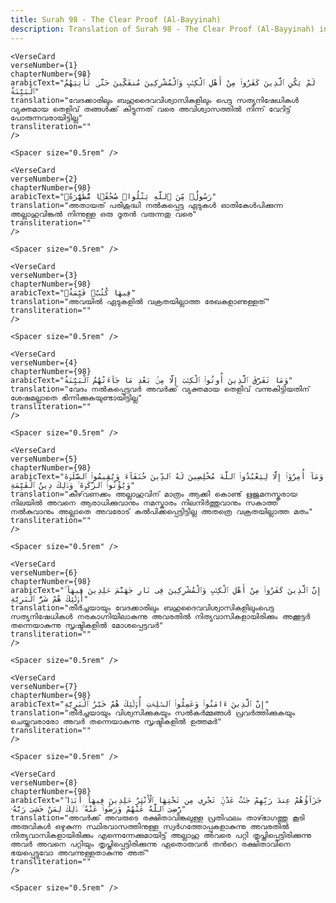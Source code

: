 ```yaml
---
title: Surah 98 - The Clear Proof (Al-Bayyinah)  
description: Translation of Surah 98 - The Clear Proof (Al-Bayyinah) in Malayalam
---
```







    <VerseCard 
    verseNumber={1}
    chapterNumber={98}
    arabicText="لَمْ يَكُنِ ٱلَّذِينَ كَفَرُوا۟ مِنْ أَهْلِ ٱلْكِتَٰبِ وَٱلْمُشْرِكِينَ مُنفَكِّينَ حَتَّىٰ تَأْتِيَهُمُ ٱلْبَيِّنَةُ"
    translation="വേദക്കാരിലും ബഹുദൈവവിശ്വാസികളിലും പെട്ട സത്യനിഷേധികള്‍ വ്യക്തമായ തെളിവ്‌ തങ്ങള്‍ക്ക്‌ കിട്ടുന്നത്‌ വരെ അവിശ്വാസത്തില്‍ നിന്ന്‌ വേറിട്ട്‌ പോരുന്നവരായിട്ടില്ല"
    transliteration=""
    />

    <Spacer size="0.5rem" />
                
    <VerseCard 
    verseNumber={2}
    chapterNumber={98}
    arabicText="رَسُولٌۭ مِّنَ ٱللَّهِ يَتْلُوا۟ صُحُفًۭا مُّطَهَّرَةًۭ"
    translation="അതായത്‌ പരിശുദ്ധി നല്‍കപ്പെട്ട ഏടുകള്‍ ഓതികേള്‍പിക്കുന്ന അല്ലാഹുവിങ്കല്‍ നിന്നുള്ള ഒരു ദൂതന്‍ വരുന്നതു വരെ"
    transliteration=""
    />

    <Spacer size="0.5rem" />
                
    <VerseCard 
    verseNumber={3}
    chapterNumber={98}
    arabicText="فِيهَا كُتُبٌۭ قَيِّمَةٌۭ"
    translation="അവയില്‍ ഏടുകളില്‍ വക്രതയില്ലാത്ത രേഖകളാണുള്ളത്‌"
    transliteration=""
    />

    <Spacer size="0.5rem" />
                
    <VerseCard 
    verseNumber={4}
    chapterNumber={98}
    arabicText="وَمَا تَفَرَّقَ ٱلَّذِينَ أُوتُوا۟ ٱلْكِتَٰبَ إِلَّا مِنۢ بَعْدِ مَا جَآءَتْهُمُ ٱلْبَيِّنَةُ"
    translation="വേദം നല്‍കപ്പെട്ടവര്‍ അവര്‍ക്ക്‌ വ്യക്തമായ തെളിവ്‌ വന്നുകിട്ടിയതിന്‌ ശേഷമല്ലാതെ ഭിന്നിക്കുകയുണ്ടായിട്ടില്ല"
    transliteration=""
    />

    <Spacer size="0.5rem" />
                
    <VerseCard 
    verseNumber={5}
    chapterNumber={98}
    arabicText="وَمَآ أُمِرُوٓا۟ إِلَّا لِيَعْبُدُوا۟ ٱللَّهَ مُخْلِصِينَ لَهُ ٱلدِّينَ حُنَفَآءَ وَيُقِيمُوا۟ ٱلصَّلَوٰةَ وَيُؤْتُوا۟ ٱلزَّكَوٰةَ ۚ وَذَٰلِكَ دِينُ ٱلْقَيِّمَةِ"
    translation="കീഴ്‌വണക്കം അല്ലാഹുവിന്‌ മാത്രം ആക്കി കൊണ്ട്‌ ഋജുമനസ്കരായ നിലയില്‍ അവനെ ആരാധിക്കുവാനും നമസ്കാരം നിലനിര്‍ത്തുവാനും സകാത്ത്‌ നല്‍കുവാനും അല്ലാതെ അവരോട്‌ കല്‍പിക്കപ്പെട്ടിട്ടില്ല അതത്രെ വക്രതയില്ലാത്ത മതം"
    transliteration=""
    />

    <Spacer size="0.5rem" />
                
    <VerseCard 
    verseNumber={6}
    chapterNumber={98}
    arabicText="إِنَّ ٱلَّذِينَ كَفَرُوا۟ مِنْ أَهْلِ ٱلْكِتَٰبِ وَٱلْمُشْرِكِينَ فِى نَارِ جَهَنَّمَ خَٰلِدِينَ فِيهَآ ۚ أُو۟لَٰٓئِكَ هُمْ شَرُّ ٱلْبَرِيَّةِ"
    translation="തീര്‍ച്ചയായും വേദക്കാരിലും ബഹുദൈവവിശ്വാസികളിലുംപെട്ട സത്യനിഷേധികള്‍ നരകാഗ്നിയിലാകുന്നു അവരതില്‍ നിത്യവാസികളായിരിക്കും അക്കൂട്ടര്‍ തന്നെയാകുന്നു സൃഷ്ടികളില്‍ മോശപ്പെട്ടവര്‍"
    transliteration=""
    />

    <Spacer size="0.5rem" />
                
    <VerseCard 
    verseNumber={7}
    chapterNumber={98}
    arabicText="إِنَّ ٱلَّذِينَ ءَامَنُوا۟ وَعَمِلُوا۟ ٱلصَّٰلِحَٰتِ أُو۟لَٰٓئِكَ هُمْ خَيْرُ ٱلْبَرِيَّةِ"
    translation="തീര്‍ച്ചയായും വിശ്വസിക്കുകയും സല്‍കര്‍മ്മങ്ങള്‍ പ്രവര്‍ത്തിക്കുകയും ചെയ്തവരാരോ അവര്‍ തന്നെയാകുന്നു സൃഷ്ടികളില്‍ ഉത്തമര്‍"
    transliteration=""
    />

    <Spacer size="0.5rem" />
                
    <VerseCard 
    verseNumber={8}
    chapterNumber={98}
    arabicText="جَزَآؤُهُمْ عِندَ رَبِّهِمْ جَنَّٰتُ عَدْنٍۢ تَجْرِى مِن تَحْتِهَا ٱلْأَنْهَٰرُ خَٰلِدِينَ فِيهَآ أَبَدًۭا ۖ رَّضِىَ ٱللَّهُ عَنْهُمْ وَرَضُوا۟ عَنْهُ ۚ ذَٰلِكَ لِمَنْ خَشِىَ رَبَّهُۥ"
    translation="അവര്‍ക്ക്‌ അവരുടെ രക്ഷിതാവിങ്കലുള്ള പ്രതിഫലം താഴ്ഭാഗത്തു കൂടി അരുവികള്‍ ഒഴുകുന്ന സ്ഥിരവാസത്തിനുള്ള സ്വര്‍ഗത്തോപ്പുകളാകുന്നു അവരതില്‍ നിത്യവാസികളായിരിക്കും എന്നെന്നേക്കുമായിട്ട്‌ അല്ലാഹു അവരെ പറ്റി തൃപ്തിപ്പെട്ടിരിക്കുന്നു അവര്‍ അവനെ പറ്റിയും തൃപ്തിപ്പെട്ടിരിക്കുന്നു ഏതൊരുവന്‍ തന്‍റെ രക്ഷിതാവിനെ ഭയപ്പെട്ടുവോ അവന്നുള്ളതാകുന്നു അത്‌"
    transliteration=""
    />

    <Spacer size="0.5rem" />
                